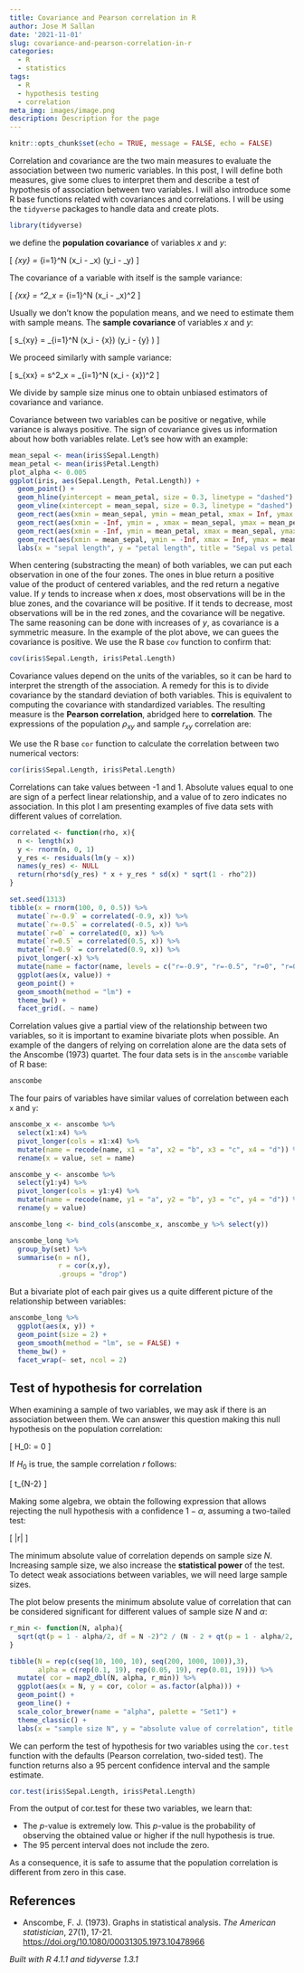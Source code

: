 ```yaml
---
title: Covariance and Pearson correlation in R
author: Jose M Sallan
date: '2021-11-01'
slug: covariance-and-pearson-correlation-in-r
categories:
  - R
  - statistics
tags:
  - R
  - hypothesis testing
  - correlation
meta_img: images/image.png
description: Description for the page
---
```


```r
knitr::opts_chunk$set(echo = TRUE, message = FALSE, echo = FALSE)
```

Correlation and covariance are the two main measures to evaluate the association between two numeric variables. In this post, I will define both measures, give some clues to interpret them and describe a test of hypothesis of association between two variables. I will also introduce some R base functions related with covariances and correlations. I will be using the `tidyverse` packages to handle data and create plots.

```r
library(tidyverse)
```

we define the **population covariance** of variables $x$ and $y$:

\[ \sigma_{xy} = \frac{1}{N} \sum_{i=1}^N \left(x_i - \mu_x\right) \left(y_i - \mu_y\right) \]

The covariance of a variable with itself is the sample variance:

\[ \sigma_{xx} = \sigma^2_x =  \frac{1}{N} \sum_{i=1}^N \left(x_i - \mu_x\right)^2 \]

Usually we don't know the population means, and we need to estimate them with sample means. The **sample covariance** of variables $x$ and $y$:

\[ s_{xy} = \frac{1}{N-1} \sum_{i=1}^N \left(x_i - \bar{x}\right) \left(y_i - \bar{y} \right) \]

We proceed similarly with sample variance:

\[ s_{xx} = s^2_x =  \frac{1}{N-1} \sum_{i=1}^N \left(x_i -  \bar{x}\right)^2 \]

We divide by sample size minus one to obtain unbiased estimators of covariance and variance.

Covariance between two variables can be positive or negative, while variance is always positive. The sign of covariance gives us information about how both variables relate. Let's see how with an example:

```r
mean_sepal <- mean(iris$Sepal.Length)
mean_petal <- mean(iris$Petal.Length)
plot_alpha <- 0.005
ggplot(iris, aes(Sepal.Length, Petal.Length)) +
  geom_point() +
  geom_hline(yintercept = mean_petal, size = 0.3, linetype = "dashed") +
  geom_vline(xintercept = mean_sepal, size = 0.3, linetype = "dashed") +
  geom_rect(aes(xmin = mean_sepal, ymin = mean_petal, xmax = Inf, ymax = Inf), fill = "#9999FF", alpha = plot_alpha) +
  geom_rect(aes(xmin = -Inf, ymin = , xmax = mean_sepal, ymax = mean_petal, ymin = -Inf), fill = "#9999FF", alpha = plot_alpha) +
  geom_rect(aes(xmin = -Inf, ymin = mean_petal, xmax = mean_sepal, ymax = Inf), fill = "#FF9999", alpha = plot_alpha) +
  geom_rect(aes(xmin = mean_sepal, ymin = -Inf, xmax = Inf, ymax = mean_petal), fill = "#FF9999", alpha = plot_alpha) +
  labs(x = "sepal length", y = "petal length", title = "Sepal vs petal length (iris dataset)")
```

When centering (substracting the mean) of both variables, we can put each observation in one of the four zones. The ones in blue return a positive value of the product of centered variables, and the red return a negative value. If $y$ tends to increase when $x$ does, most observations will be in the blue zones, and the covariance will be positive. If it tends to decrease, most observations will be in the red zones, and the covariance will be negative. The same reasoning can be done with increases of $y$, as covariance is a symmetric measure. In the example of the plot above, we can guees the covariance is positive. We use the R base `cov` function to confirm that:

```r
cov(iris$Sepal.Length, iris$Petal.Length)
```

Covariance values depend on the units of the variables, so it can be hard to interpret the strength of the association. A remedy for this is to divide covariance by the standard deviation of both variables. This is equivalent to computing the covariance with standardized variables. The resulting measure is the **Pearson correlation**, abridged here to **correlation**. The expressions of the population $\rho_{xy}$ and sample $r_{xy}$ correlation are:

\begin{align} 

\rho_{xy} &= \frac{\sigma_{xy}}{\sigma_{x}\sigma_{y}} & r_{xy} &= \frac{s_{xy}}{s_xs_y}

\end{align}

We use the R base `cor` function to calculate the correlation between two numerical vectors:

```r
cor(iris$Sepal.Length, iris$Petal.Length)
```

Correlations can take values between -1 and 1. Absolute values equal to one are sign of a perfect linear relationship, and a value of to zero indicates no association. In this plot I am presenting examples of five data sets with different values of correlation.

```r
correlated <- function(rho, x){
  n <- length(x)
  y <- rnorm(n, 0, 1)
  y_res <- residuals(lm(y ~ x))
  names(y_res) <- NULL
  return(rho*sd(y_res) * x + y_res * sd(x) * sqrt(1 - rho^2))
}
```


```r
set.seed(1313)
tibble(x = rnorm(100, 0, 0.5)) %>%
  mutate(`r=-0.9` = correlated(-0.9, x)) %>%
  mutate(`r=-0.5` = correlated(-0.5, x)) %>%
  mutate(`r=0` = correlated(0, x)) %>%
  mutate(`r=0.5` = correlated(0.5, x)) %>%
  mutate(`r=0.9` = correlated(0.9, x)) %>%
  pivot_longer(-x) %>%
  mutate(name = factor(name, levels = c("r=-0.9", "r=-0.5", "r=0", "r=0.5", "r=0.9"))) %>%
  ggplot(aes(x, value)) +
  geom_point() +
  geom_smooth(method = "lm") +
  theme_bw() +
  facet_grid(. ~ name)
```

Correlation values give a partial view of the relationship between two variables, so it is important to examine bivariate plots when possible. An example of the dangers of relying on correlation alone are the data sets of the Anscombe (1973) quartet. The four data sets is in the `anscombe` variable of R base:

```r
anscombe
```

The four pairs of variables have similar values of correlation between each `x` and `y`:

```r
anscombe_x <- anscombe %>%
  select(x1:x4) %>%
  pivot_longer(cols = x1:x4) %>%
  mutate(name = recode(name, x1 = "a", x2 = "b", x3 = "c", x4 = "d")) %>%
  rename(x = value, set = name)

anscombe_y <- anscombe %>%
  select(y1:y4) %>%
  pivot_longer(cols = y1:y4) %>%
  mutate(name = recode(name, y1 = "a", y2 = "b", y3 = "c", y4 = "d")) %>%
  rename(y = value)

anscombe_long <- bind_cols(anscombe_x, anscombe_y %>% select(y))
```

```r
anscombe_long %>%
  group_by(set) %>%
  summarise(n = n(),
            r = cor(x,y),
            .groups = "drop")
```

But a bivariate plot of each pair gives us a quite different picture of the relationship between variables:

```r
anscombe_long %>%
  ggplot(aes(x, y)) +
  geom_point(size = 2) +
  geom_smooth(method = "lm", se = FALSE) +
  theme_bw() +
  facet_wrap(~ set, ncol = 2)
```


## Test of hypothesis for correlation

When examining a sample of two variables, we may ask if there is an association between them. We can answer this question making this null hypothesis on the population correlation:

\[ H_0: \rho = 0 \]

If $H_0$ is true, the sample correlation $r$ follows:

\[ \frac{r\sqrt{n-2}}{\sqrt{1-r^2}} \sim t_{N-2} \]

Making some algebra, we obtain the following expression that allows rejecting the null hypothesis with a confidence $1-\alpha$, assuming a two-tailed test:

\[ |r| \geq \sqrt{\frac{t^2_{N-2, \alpha/2}}{N - 2 + t^2_{N-2, \alpha/2}}} \]

The minimum absolute value of correlation depends on sample size $N$. Increasing sample size, we also increase the **statistical power** of the test. To detect weak associations between variables, we will need large sample sizes.

The plot below presents the minimum absolute value of correlation that can be considered significant for different values of sample size $N$ and $\alpha$:

```r
r_min <- function(N, alpha){
  sqrt(qt(p = 1 - alpha/2, df = N -2)^2 / (N - 2 + qt(p = 1 - alpha/2, df = N-2)^2))
} 
```

```r
tibble(N = rep(c(seq(10, 100, 10), seq(200, 1000, 100)),3),
       alpha = c(rep(0.1, 19), rep(0.05, 19), rep(0.01, 19))) %>%
  mutate( cor = map2_dbl(N, alpha, r_min)) %>%
  ggplot(aes(x = N, y = cor, color = as.factor(alpha))) +
  geom_point() +
  geom_line() +
  scale_color_brewer(name = "alpha", palette = "Set1") +
  theme_classic() +
  labs(x = "sample size N", y = "absolute value of correlation", title = "Minimum value of significant correlation")
```

We can perform the test of hypothesis for two variables using the `cor.test` function with the defaults (Pearson correlation, two-sided test). The function returns also a 95 percent confidence interval and the sample estimate.

```r
cor.test(iris$Sepal.Length, iris$Petal.Length)
```

From the output of cor.test for these two variables, we learn that:

* The $p$-value is extremely low. This $p$-value is the probability of observing the obtained value or higher if the null hypothesis is true.
* The 95 percent interval does not include the zero.

As a consequence, it is safe to assume that the population correlation is different from zero in this case.

## References

* Anscombe, F. J. (1973). Graphs in statistical analysis. *The American statistician*, 27(1), 17-21. <https://doi.org/10.1080/00031305.1973.10478966>

*Built with R 4.1.1 and tidyverse 1.3.1*
